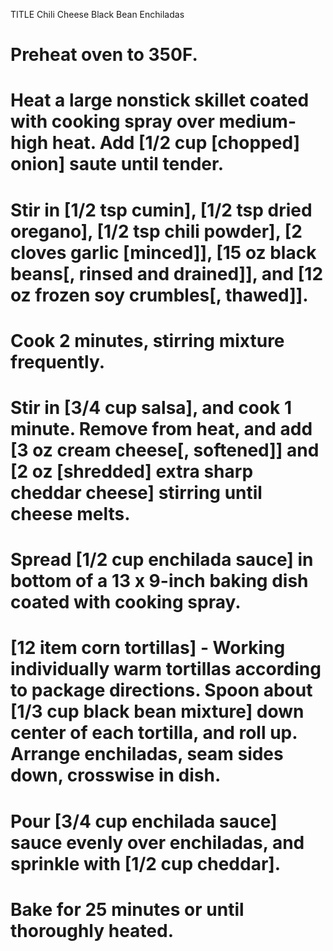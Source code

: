 TITLE Chili Cheese Black Bean Enchiladas


# Preheat oven to 350F.
# Heat a large nonstick skillet coated with cooking spray over medium-high heat. Add [1/2 cup [chopped] onion] saute until tender.
# Stir in [1/2 tsp cumin], [1/2 tsp dried oregano], [1/2 tsp chili powder], [2 cloves garlic [minced]], [15 oz black beans[, rinsed and drained]], and [12 oz frozen soy crumbles[, thawed]].
# Cook 2 minutes, stirring mixture frequently.
# Stir in [3/4 cup salsa], and cook 1 minute. Remove from heat, and add [3 oz cream cheese[, softened]] and [2 oz [shredded] extra sharp cheddar cheese] stirring until cheese melts.
# Spread [1/2 cup enchilada sauce] in bottom of a 13 x 9-inch baking dish coated with cooking spray.
# [12 item corn tortillas] - Working individually warm tortillas according to package directions. Spoon about [1/3 cup black bean mixture] down center of each tortilla, and roll up. Arrange enchiladas, seam sides down, crosswise in dish.
# Pour [3/4 cup enchilada sauce] sauce evenly over enchiladas, and sprinkle with [1/2 cup cheddar].
# Bake for 25 minutes or until thoroughly heated.
